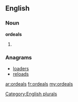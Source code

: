 ==English==

===Noun===
'''ordeals'''

# {{plural of|[[ordeal]]}}

===Anagrams===
* [[loaders#English|loaders]]
* [[reloads#English|reloads]]

[[Category:English plurals]]

[[ar:ordeals]]
[[fr:ordeals]]
[[my:ordeals]]